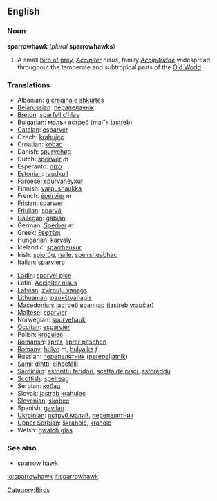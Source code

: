 {{wikipedia}}
==English==

===Noun===
'''sparrowhawk''' (''plural'' '''sparrowhawks''')

# {{zoology}} A small [[bird of prey]], ''[[Accipiter]] nisus'', family ''[[Accipitridae]]'' widespread throughout the temperate and subtropical parts of the [[Old World]].

[[Category:Birds]]

===Translations===
{{top}}
*Albanian: [[gjeraqina e shkurtës]]
*[[Belarussian]]: [[перапелачнік]]
*[[Breton]]: [[sparfell c’hlas]]
*Bulgarian: [[малък ястреб]] ([[mal"k jastreb]])
*[[Catalan]]: [[esparver]]
*Czech: [[krahujec]]
*Croatian: [[kobac]]
*Danish: [[spurvehøg]]
*Dutch: [[sperwer]] ''m''
*Esperanto: [[nizo]]
*[[Estonian]]: [[raudkull]]
*[[Faroese]]: [[spurvaheykur]]
*Finnish: [[varpushaukka]] '' ''
*French: [[épervier]] ''m''
*[[Frisian]]: [[sparwer]]
*[[Friulian]]: [[sparvâl]]
*[[Gallegan]]: [[gabián]]
*German: [[Sperber]] ''m''
*Greek: [[ξεφτέρι]] '' ''
*Hungarian: [[karvaly]]
*Icelandic: [[sparrhaukur]]
*Irish: [[spioróg]], [[naile]], [[speirsheabhac]]
*Italian: [[sparviero]]
{{mid}}
*[[Ladin]]: [[sparvel pice]]
*Latin: [[Accipiter nisus]] '' ''
*[[Latvian]]: [[zvirbuļu vanags]]
*[[Lithuanian]]: [[paukštvanagis]]
*[[Macedonian]]: [[jастреб врапчар]] ([[jastreb vrapčar]])
*[[Maltese]]: [[sparvier]]
*Norwegian: [[spurvehauk]]
*[[Occitan]]: [[esparvièr]]
*Polish: [[krogulec]] '' ''
*[[Romansh]]: [[sprer]], [[sprer pitschen]]
*[[Romany]]: [[hulyo]] ''m'', [[hulyaika]] ''f''
*Russian: [[перепелятник]] ([[perepeljatnik]]) '' ''
*[[Sami]]: [[dihtti]], [[cihcefálli]]
*[[Sardinian]]: [[astorittu feridori]], [[scatta de pisci]], [[astoreddu]]
*[[Scottish]]: [[speireag]]
*Serbian: [[кобац]]
*Slovak: [[jastrab krahulec]]
*[[Slovenian]]: [[skobec]]
*Spanish: [[gavilán]] '' ''
*[[Ukrainian]]: [[яструб малий]], [[перепелятник]]
*[[Upper Sorbian]]: [[škraholc]], [[kraholc]]
*Welsh: [[gwalch glas]]
{{bottom}}

===See also===
*[[sparrow hawk]]

[[io:sparrowhawk]]
[[it:sparrowhawk]]